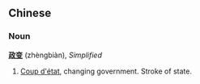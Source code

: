 ==Chinese==

===Noun===
'''[[政]][[变]]''' (zhèngbiàn), ''Simplified''

#[[Coup d'état]], changing government. Stroke of state.